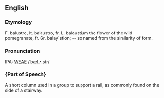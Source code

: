 ==English==
===Etymology===
F. balustre, It. balaustro, fr. L. balaustium the flower of the wild pomegranate, fr. Gr. balay`stion; -- so named from the similarity of form.

===Pronunciation===
IPA: [[WEAE]] /ˈbæl.ʌ.str/

==={Part of Speech}===
A short column used in a group to support a rail, as commonly found on the side of a stairway.